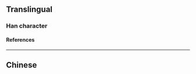 {{character info/new}}
{{also|烴}}
==Translingual==

===Han character===
{{Han char|rn=86|rad=火|as=05|sn=9|four=9781|canj=FNOM|ids=⿰火𢀖}}

====References====
{{Han ref|kx=0669.101|hdz=32198.020|uh=70C3}}

----

==Chinese==
{{zh-see|烴}}